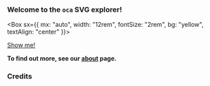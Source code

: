 ### Welcome to the `oca` SVG explorer!

<Box sx={{ mx: "auto", width: "12rem", fontSize: "2rem", bg: "yellow", textAlign: "center" }}>

[Show me!](/tags)

</Box>

<Info />

**To find out more, see our [about](/about) page.**

### Credits

<!-- p>Find details on the [credits page](/credits).</p -->

<Credits />
